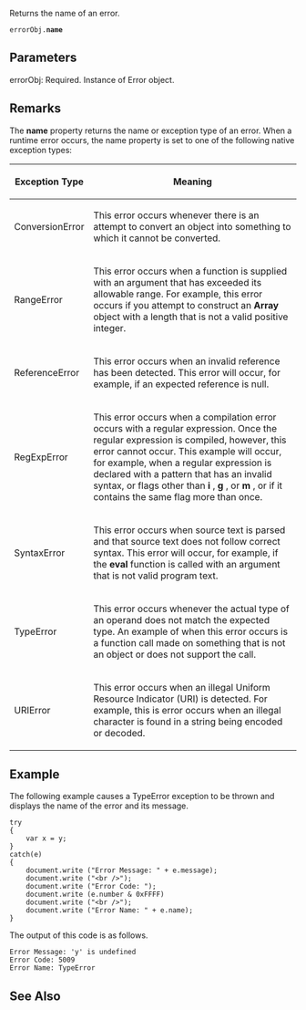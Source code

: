 Returns the name of an error.

 errorObj.'''name'''

==Parameters==
; errorObj: Required. Instance of Error object.

==Remarks==
The '''name''' property returns the name or exception type of an error. When a runtime error occurs, the name property is set to one of the following native exception types:

{| class='wikitable'
|-
! Exception Type
! Meaning
|-
| ConversionError
| This error occurs whenever there is an attempt to convert an object into something to which it cannot be converted.
|-
| RangeError
| This error occurs when a function is supplied with an argument that has exceeded its allowable range. For example, this error occurs if you attempt to construct an '''Array''' object with a length that is not a valid positive integer.
|-
| ReferenceError
| This error occurs when an invalid reference has been detected. This error will occur, for example, if an expected reference is null.
|-
| RegExpError
| This error occurs when a compilation error occurs with a regular expression. Once the regular expression is compiled, however, this error cannot occur. This example will occur, for example, when a regular expression is declared with a pattern that has an invalid syntax, or flags other than '''i''' , '''g''' , or '''m''' , or if it contains the same flag more than once.
|-
| SyntaxError
| This error occurs when source text is parsed and that source text does not follow correct syntax. This error will occur, for example, if the '''eval''' function is called with an argument that is not valid program text.
|-
| TypeError
| This error occurs whenever the actual type of an operand does not match the expected type. An example of when this error occurs is a function call made on something that is not an object or does not support the call.
|-
| URIError
| This error occurs when an illegal Uniform Resource Indicator (URI) is detected. For example, this is error occurs when an illegal character is found in a string being encoded or decoded.
|}

==Example==
The following example causes a TypeError exception to be thrown and displays the name of the error and its message.

 try
 {
     var x = y;
 }
 catch(e)
 {
     document.write ("Error Message: " + e.message);
     document.write ("&lt;br /&gt;");
     document.write ("Error Code: ");
     document.write (e.number &amp; 0xFFFF)
     document.write ("&lt;br /&gt;");
     document.write ("Error Name: " + e.name);
 }
The output of this code is as follows.

 Error Message: 'y' is undefined
 Error Code: 5009
 Error Name: TypeError

==See Also==

              

              

              
